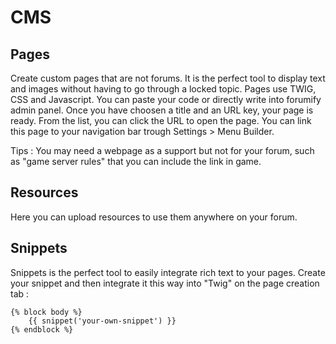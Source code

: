 
# CMS

## Pages

Create custom pages that are not forums. It is the perfect tool to display text and images without having to go through a locked topic. Pages use TWIG, CSS and Javascript. You can paste your code or directly write into forumify admin panel. Once you have choosen a title and an URL key, your page is ready. From the list, you can click the URL to open the page. You can link this page to your navigation bar trough Settings > Menu Builder.

<Alert severity="info">
	Tips : You may need a webpage as a support but not for your forum, such as "game server rules" that you can include the link in game.
</Alert>

## Resources

Here you can upload resources to use them anywhere on your forum.

## Snippets

Snippets is the perfect tool to easily integrate rich text to your pages. Create your snippet and then integrate it this way into "Twig" on the page creation tab :

```
{% block body %}
    {{ snippet('your-own-snippet') }}
{% endblock %}
```